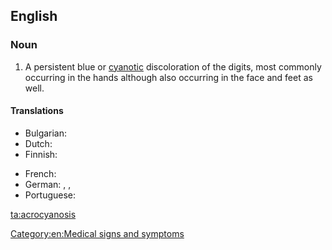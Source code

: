 ==English==
{{rfe}}
{{wikipedia}}

===Noun===
{{en-noun|-}}

# A persistent blue or [[cyanotic]] discoloration of the digits, most commonly occurring in the hands although also occurring in the face and feet as well.

====Translations====
{{trans-top|acrocyanosis}}
* Bulgarian: {{t|bg|акроцианоза|f|tr=akrocianoza}}
* Dutch: {{t+|nl|acrocyanose}}
* Finnish: {{t-|fi|akrosyanoosi}}
{{trans-mid}}
* French: {{t+|fr|acrocyanose}}
* German: {{t|de|Akrozyanose}}, {{t|de|Akroasphyxie}}, {{t|de|Acroasphyxia}}
* Portuguese: {{t|pt|acrocianose}}
{{trans-bottom}}

[[Category:en:Medical signs and symptoms]]

[[ta:acrocyanosis]]